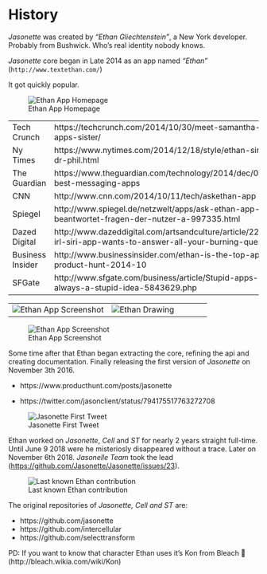 # History

*Jasonette* was created by *"Ethan Gliechtenstein"*, a New York developer. Probably from Bushwick. Who's real identity nobody knows.

*Jasonette* core began in Late 2014 as an app named *"Ethan"*  (`http://www.textethan.com/`)

It got quickly popular.

![Ethan App Homepage](images/history/ethanhome.jpg)

| | |
|--|--|
|Tech Crunch| https://techcrunch.com/2014/10/30/meet-samantha-ethan-apps-sister/
|Ny Times| https://www.nytimes.com/2014/12/18/style/ethan-siri-meets-dr-phil.html
|The Guardian| https://www.theguardian.com/technology/2014/dec/04/-sp-ten-best-messaging-apps
|CNN| http://www.cnn.com/2014/10/11/tech/askethan-app
|Spiegel| http://www.spiegel.de/netzwelt/apps/ask-ethan-app-beantwortet-fragen-der-nutzer-a-997335.html
|Dazed Digital| http://www.dazeddigital.com/artsandculture/article/22152/1/this-irl-siri-app-wants-to-answer-all-your-burning-questions
|Business Insider|http://www.businessinsider.com/ethan-is-the-top-app-on-product-hunt-2014-10
|SFGate | http://www.sfgate.com/business/article/Stupid-apps-but-not-always-a-stupid-idea-5843629.php


| | |
|--|--|
![Ethan App Screenshot](images/history/ethanapp.jpeg)| ![Ethan Drawing](images/history/ethan.jpeg)

![Ethan App Screenshot](images/history/ethanapp2.jpg)


Some time after that Ethan began extracting the core, refining the api and creating documentation. 
Finally releasing the first version of *Jasonette* on November 3th 2016.

- https://www.producthunt.com/posts/jasonette

- https://twitter.com/jasonclient/status/794175517763272708

![Jasonette First Tweet](images/history/jasonette.png)

Ethan worked on *Jasonette*, *Cell* and *ST* for nearly 2 years straight full-time. 
Until June 9 2018 were he misteriosly disappeared without a trace. 
Later on November 6th 2018. *Jasonelle Team* took the lead 
([https://github.com/Jasonette/Jasonette/issues/23](https://github.com/Jasonette/Jasonette/issues/23)).

![Last known Ethan contribution](images/history/gliechtenstein.png)

The original repositories of *Jasonette, Cell and ST* are:

- https://github.com/jasonette
- https://github.com/intercellular
- https://github.com/selecttransform

PD: If you want to know that character Ethan uses it's Kon from Bleach 💯 (http://bleach.wikia.com/wiki/Kon)
